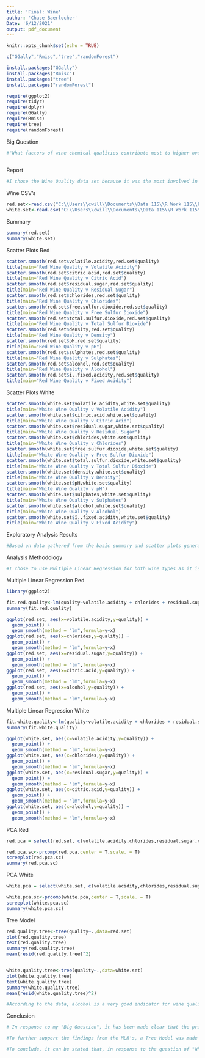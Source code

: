 ---
title: 'Final: Wine'
author: 'Chase Baerlocher'
Date: '6/12/2021'
output: pdf_document
---

```{r setup, include=FALSE}
knitr::opts_chunk$set(echo = TRUE)

c("GGally","Rmisc","tree","randomForest")

install.packages("GGally")
install.packages("Rmisc")
install.packages("tree")
install.packages("randomForest")

require(ggplot2)
require(tidyr)
require(dplyr)
require(GGally)
require(Rmisc)
require(tree)
require(randomForest)

```

Big Question
```{r Big Question}

#"What factors of wine chemical qualities contribute most to higher overall quality ratings?"
  
```

Report
```{r Report}

#I chose the Wine Quality data set because it was the most involved in the agriculture industry, which I hope to conduct research in one day.The data set lists Quality scores, as well as various chemical values found in specific wines. The data is broken into two distinct sets, one for Red Wine, and the other for White Wine. The only major processing problem I came into contact with was the initial issue of converting the data file into a readable format for the R program.

```
Wine CSV's

```{r Wine.data}

red.set<-read.csv("C:\\Users\\cwill\\Documents\\Data 115\\R Work 115\\Final\\wine.set.red.csv")
white.set<-read.csv("C:\\Users\\cwill\\Documents\\Data 115\\R Work 115\\Final\\wine.set.white.csv")
```
Summary

```{r Summary}

summary(red.set)
summary(white.set)

```

Scatter Plots Red
```{r Scatter Red}

scatter.smooth(red.set$volatile.acidity,red.set$quality)
title(main="Red Wine Quality v Volatile Acidity")
scatter.smooth(red.set$citric.acid,red.set$quality)
title(main="Red Wine Quality v Citric Acid")
scatter.smooth(red.set$residual.sugar,red.set$quality)
title(main="Red Wine Quality v Residual Sugar")
scatter.smooth(red.set$chlorides,red.set$quality)
title(main="Red Wine Quality v Chlorides")
scatter.smooth(red.set$free.sulfur.dioxide,red.set$quality)
title(main="Red Wine Quality v Free Sulfur Dioxide")
scatter.smooth(red.set$total.sulfur.dioxide,red.set$quality)
title(main="Red Wine Quality v Total Sulfur Dioxide")
scatter.smooth(red.set$density,red.set$quality)
title(main="Red Wine Quality v Density")
scatter.smooth(red.set$pH,red.set$quality)
title(main="Red Wine Quality v pH")
scatter.smooth(red.set$sulphates,red.set$quality)
title(main="Red Wine Quality v Sulphates")
scatter.smooth(red.set$alcohol,red.set$quality)
title(main="Red Wine Quality v Alcohol")
scatter.smooth(red.set$ï..fixed.acidity,red.set$quality)
title(main="Red Wine Quality v Fixed Acidity")

```

Scatter Plots White
```{r Scatter White}

scatter.smooth(white.set$volatile.acidity,white.set$quality)
title(main="White Wine Quality v Volatile Acidity")
scatter.smooth(white.set$citric.acid,white.set$quality)
title(main="White Wine Quality v Citric Acid")
scatter.smooth(white.set$residual.sugar,white.set$quality)
title(main="White Wine Quality v Residual Sugar")
scatter.smooth(white.set$chlorides,white.set$quality)
title(main="White Wine Quality v Chlorides")
scatter.smooth(white.set$free.sulfur.dioxide,white.set$quality)
title(main="White Wine Quality v Free Sulfur Dioxide")
scatter.smooth(white.set$total.sulfur.dioxide,white.set$quality)
title(main="White Wine Quality v Total Sulfur Dioxide")
scatter.smooth(white.set$density,white.set$quality)
title(main="White Wine Quality v Density")
scatter.smooth(white.set$pH,white.set$quality)
title(main="White Wine Quality v pH")
scatter.smooth(white.set$sulphates,white.set$quality)
title(main="White Wine Quality v Sulphates")
scatter.smooth(white.set$alcohol,white.set$quality)
title(main="White Wine Quality v Alcohol")
scatter.smooth(white.set$ï..fixed.acidity,white.set$quality)
title(main="White Wine Quality v Fixed Acidity")


```
Exploratory Analysis Results

```{r Exploratory Results}

#Based on data gathered from the basic summary and scatter plots generated, I can assume that Alcohol will likely be the primary factor in deciding the Quality score of both types of wine, with higher Alcohol values leading to higher Quality values. Furthermore, it can be presumed that Volatile Acidity will also play a role in determining the Quality value of both types of wine, with lower Volatile Acidity values leading to higher Quality values. From these two pieces of exploratory data, I can make the preliminary conclusion that Volatile Acidity and Alcohol are the two most important factors in determining wine Quality scores.

```
Analysis Methodology

```{r Methodology}

#I chose to use Multiple Linear Regression for both wine types as it is very useful when comparing multiple factors to each other in terms of how they affect a predictor. In the case of my analysis, I am trying to determine how the values assigned to various wine chemical qualities will affect the overall Quality score for each sample listed, which will be made easy by using MLR. One major con of using MLR is that some false connections can be made between causal factors, which can be fixed by using Cross Validation.

```
Multiple Linear Regression Red

```{r MLR Red}

library(ggplot2)

fit.red.quality<-lm(quality~volatile.acidity + chlorides + residual.sugar + citric.acid + alcohol, data=red.set)
summary(fit.red.quality)

ggplot(red.set, aes(x=volatile.acidity,y=quality)) +
  geom_point() +
  geom_smooth(method = "lm",formula=y~x)
ggplot(red.set, aes(x=chlorides,y=quality)) +
  geom_point() +
  geom_smooth(method = "lm",formula=y~x)
ggplot(red.set, aes(x=residual.sugar,y=quality)) +
  geom_point() +
  geom_smooth(method = "lm",formula=y~x)
ggplot(red.set, aes(x=citric.acid,y=quality)) +
  geom_point() +
  geom_smooth(method = "lm",formula=y~x)
ggplot(red.set, aes(x=alcohol,y=quality)) +
  geom_point() +
  geom_smooth(method = "lm",formula=y~x)

```

Multiple Linear Regression White

```{r MLR White}

fit.white.quality<-lm(quality~volatile.acidity + chlorides + residual.sugar + citric.acid + alcohol, data=white.set)
summary(fit.white.quality)

ggplot(white.set, aes(x=volatile.acidity,y=quality)) +
  geom_point() +
  geom_smooth(method = "lm",formula=y~x)
ggplot(white.set, aes(x=chlorides,y=quality)) +
  geom_point() +
  geom_smooth(method = "lm",formula=y~x)
ggplot(white.set, aes(x=residual.sugar,y=quality)) +
  geom_point() +
  geom_smooth(method = "lm",formula=y~x)
ggplot(white.set, aes(x=citric.acid,y=quality)) +
  geom_point() +
  geom_smooth(method = "lm",formula=y~x)
ggplot(white.set, aes(x=alcohol,y=quality)) +
  geom_point() +
  geom_smooth(method = "lm",formula=y~x)

```

PCA Red
```{r PCA Red}

red.pca = select(red.set, c(volatile.acidity,chlorides,residual.sugar,citric.acid,alcohol))

red.pca.sc<-prcomp(red.pca,center = T,scale. = T)
screeplot(red.pca.sc)
summary(red.pca.sc)


```

PCA White
```{r PCA White}

white.pca = select(white.set, c(volatile.acidity,chlorides,residual.sugar,citric.acid,alcohol))

white.pca.sc<-prcomp(white.pca,center = T,scale. = T)
screeplot(white.pca.sc)
summary(white.pca.sc)

```
Tree Model
```{r Tree Model}

red.quality.tree<-tree(quality~.,data=red.set)
plot(red.quality.tree)
text(red.quality.tree)
summary(red.quality.tree)
mean(resid(red.quality.tree)^2)


white.quality.tree<-tree(quality~.,data=white.set)
plot(white.quality.tree)
text(white.quality.tree)
summary(white.quality.tree)
mean(resid(white.quality.tree)^2)

#According to the data, alcohol is a very good indicator for wine quality as it appears multiple times in both sets of tree models. The MSE values were both very low, indicating that the tree models performed very well
```

Conclusion

```{r Conclusion}

# In response to my "Big Question", it has been made clear that the primary chemical factor that generated a higher Quality score in both red and white wines was Alcohol, as the data suggests that there was a higher concentration of wines with higher Alcohol levels that were given higher Quality scores than wines with lower Alcohol levels. Furthermore, Volatile Acidity was also affected the overall Quality score that samples from both the red and white wines received, with lower Volatile Acidity values leading to higher Quality values. This information is shown in the MLR tables generated, as the Alcohol values were high positives for both data sets, indicating positive trends when used to predict for Quality, while the Volatile Acidity values were low negatives for both data sets, indicating negative trends when used to predict for Quality. The Red Wine data set was a little better than the White Wine data set for these predictions, as the MLR for it explained just over 30% of the variance in the data whereas the MLR for the White Wine set only explained 25%, but both functions are able to produce usable data.

#To further support the findings from the MLR's, a Tree Model was made for both data sets using their full set of data, wherein both trees used Alcohol and Volatile Acidity as variables when used to predict Quality, indicating that they are very important variables in predicting Quality levels.Volatile Acidity appeared at the lower ranges of both Tree Models while Alcohol appeared at the higher range, indicating that higher Volatile Acidity values correlated with lower Quality values and higher Alcohol values correlated with higher Quality values. Finally, the MSE values for both Tree Models were fairly low, indicating that they are good predictors for use in Cross Verification with the MLR's preformed earlier.

#To conclude, it can be stated that, in response to the question of "What factors of wine chemical qualities contribute most to higher overall quality ratings?", higher Alcohol levels and lower Volatile Acidity levels will likely result in higher Quality values. I would have liked to have been able to analyse data regarding the growing conditions of the wine grapes used to make the wine in both data sets, as that would have helped explain variation in some of the other variables, such as Residual Sugar and pH.

```



